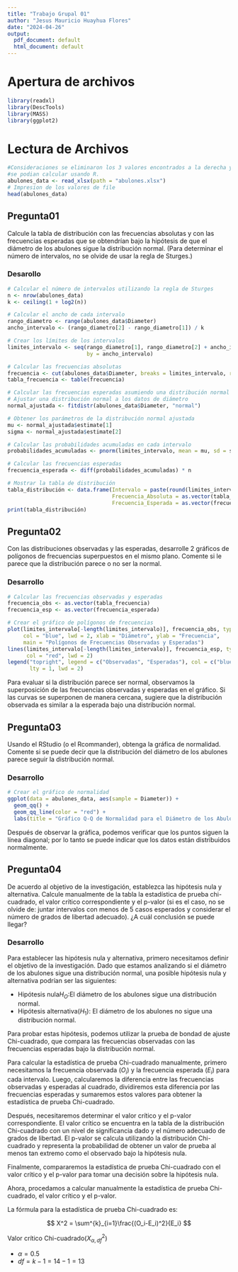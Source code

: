 ---
title: "Trabajo Grupal 01"
author: "Jesus Mauricio Huayhua Flores"
date: "2024-04-26"
output:
  pdf_document: default
  html_document: default
---

# Apertura de archivos

```{r}
library(readxl)
library(DescTools)
library(MASS)
library(ggplot2)
```


# Lectura de Archivos

```{r}
#Consideraciones se eliminaron los 3 valores encontrados a la derecha ya que estos
#se podian calcular usando R.
abulones_data <- read_xlsx(path = "abulones.xlsx")
# Impresion de los valores de file
head(abulones_data)
```
## Pregunta01

Calcule la tabla de distribución con las frecuencias absolutas y con las frecuencias esperadas
que se obtendrían bajo la hipótesis de que el diámetro de los abulones sigue la distribución normal.
(Para determinar el número de intervalos, no se olvide de usar la regla de Sturges.)

### Desarollo

```{r}
# Calcular el número de intervalos utilizando la regla de Sturges
n <- nrow(abulones_data)
k <- ceiling(1 + log2(n))

# Calcular el ancho de cada intervalo
rango_diametro <- range(abulones_data$Diameter)
ancho_intervalo <- (rango_diametro[2] - rango_diametro[1]) / k

# Crear los límites de los intervalos
limites_intervalo <- seq(rango_diametro[1], rango_diametro[2] + ancho_intervalo,
                         by = ancho_intervalo)

# Calcular las frecuencias absolutas
frecuencia <- cut(abulones_data$Diameter, breaks = limites_intervalo, right = FALSE)
tabla_frecuencia <- table(frecuencia)

# Calcular las frecuencias esperadas asumiendo una distribución normal
# Ajustar una distribución normal a los datos de diámetro
normal_ajustada <- fitdistr(abulones_data$Diameter, "normal")

# Obtener los parámetros de la distribución normal ajustada
mu <- normal_ajustada$estimate[1]
sigma <- normal_ajustada$estimate[2]

# Calcular las probabilidades acumuladas en cada intervalo
probabilidades_acumuladas <- pnorm(limites_intervalo, mean = mu, sd = sigma)

# Calcular las frecuencias esperadas
frecuencia_esperada <- diff(probabilidades_acumuladas) * n

# Mostrar la tabla de distribución
tabla_distribución <- data.frame(Intervalo = paste(round(limites_intervalo[-length(limites_intervalo)], 2), "-", round(limites_intervalo[-1], 2)),
                                 Frecuencia_Absoluta = as.vector(tabla_frecuencia),
                                 Frecuencia_Esperada = as.vector(frecuencia_esperada))
print(tabla_distribución)
```

## Pregunta02

Con las distribuciones observadas y las esperadas, desarrolle 2 gráficos de
polígonos de frecuencias superpuestos en el mismo plano. Comente si le parece
que la distribución parece o no ser la normal.

### Desarrollo

```{r,echo=FALSE}
# Calcular las frecuencias observadas y esperadas
frecuencia_obs <- as.vector(tabla_frecuencia)
frecuencia_esp <- as.vector(frecuencia_esperada)

# Crear el gráfico de polígonos de frecuencias
plot(limites_intervalo[-length(limites_intervalo)], frecuencia_obs, type = "l",
     col = "blue", lwd = 2, xlab = "Diámetro", ylab = "Frecuencia",
     main = "Polígonos de Frecuencias Observadas y Esperadas")
lines(limites_intervalo[-length(limites_intervalo)], frecuencia_esp, type = "l",
      col = "red", lwd = 2)
legend("topright", legend = c("Observadas", "Esperadas"), col = c("blue", "red"),
       lty = 1, lwd = 2)
```

Para evaluar si la distribución parece ser normal, observamos la superposición
de las frecuencias observadas y esperadas en el gráfico. Si las curvas se superponen
de manera cercana, sugiere que la distribución observada es similar a la esperada bajo
una distribución normal.

## Pregunta03

Usando el RStudio (o el Rcommander), obtenga la gráfica de normalidad.
Comente si se puede decir que la distribución del diámetro de los abulones
parece seguir la distribución normal.

### Desarrollo
```{r}
# Crear el gráfico de normalidad
ggplot(data = abulones_data, aes(sample = Diameter)) +
  geom_qq() + 
  geom_qq_line(color = "red") +
  labs(title = "Gráfico Q-Q de Normalidad para el Diámetro de los Abulones")

```

Después de observar la gráfica, podemos verificar que los puntos siguen la línea diagonal; por lo tanto
se puede indicar que los datos están distribuidos normalmente.

## Pregunta04

De acuerdo al objetivo de la investigación, establezca las hipótesis nula y alternativa. Calcule
manualmente de la tabla la estadística de prueba chi-cuadrado, el valor crítico correspondiente y el
p-valor (si es el caso, no se olvide de: juntar intervalos con menos de 5 casos esperados y considerar
el número de grados de libertad adecuado). ¿A cuál conclusión se puede llegar?

### Desarrollo

Para establecer las hipótesis nula y alternativa, primero necesitamos definir el objetivo de la investigación. Dado que estamos analizando si el diámetro de los abulones sigue una distribución normal, una posible hipótesis nula y alternativa podrían ser las siguientes:

- $\text{Hipótesis nula} H_O$:El diámetro de los abulones sigue una distribución normal.
- $\text{Hipótesis alternativa} (H_1)$: El diámetro de los abulones no sigue una distribución normal.

Para probar estas hipótesis, podemos utilizar la prueba de bondad de ajuste Chi-cuadrado, que compara las frecuencias observadas con las frecuencias esperadas bajo la distribución normal.

Para calcular la estadística de prueba Chi-cuadrado manualmente, primero necesitamos la frecuencia observada $(O_i)$ y la frecuencia esperada $(E_i)$ para cada intervalo. Luego, calcularemos la diferencia entre las frecuencias observadas y esperadas al cuadrado, dividiremos esta diferencia por las frecuencias esperadas y sumaremos estos valores para obtener la estadística de prueba Chi-cuadrado.

Después, necesitaremos determinar el valor crítico y el p-valor correspondiente. El valor crítico se encuentra en la tabla de la distribución Chi-cuadrado con un nivel de significancia dado y el número adecuado de grados de libertad. El p-valor se calcula utilizando la distribución Chi-cuadrado y representa la probabilidad de obtener un valor de prueba al menos tan extremo como el observado bajo la hipótesis nula.

Finalmente, compararemos la estadística de prueba Chi-cuadrado con el valor crítico y el p-valor para tomar una decisión sobre la hipótesis nula.

Ahora, procedamos a calcular manualmente la estadística de prueba Chi-cuadrado, el valor crítico y el p-valor.


La fórmula para la estadística de prueba Chi-cuadrado es:

$$
X^2 = \sum^{k}_{i=1}\frac{(O_i-E_i)^2}{E_i}
$$

Valor crítico Chi-cuadrado($X^{2}_{\alpha,df}$)

- $\alpha = 0.5$
- $df = k - 1 = 14 - 1 = 13$















